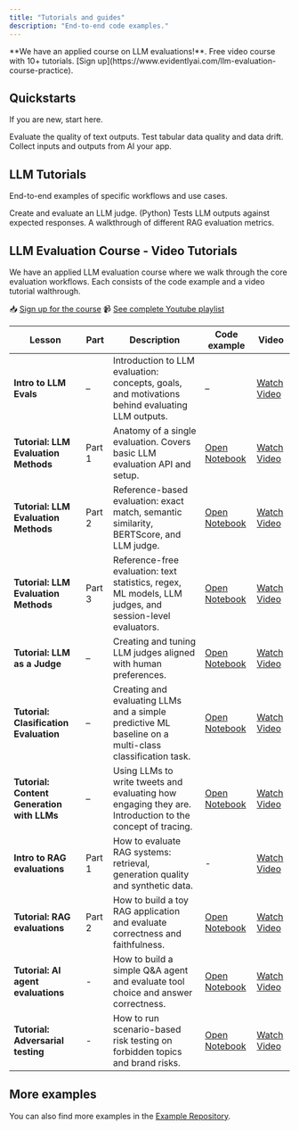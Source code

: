 ```yaml
---
title: "Tutorials and guides"
description: "End-to-end code examples."
---
```


<Note>
**We have an applied course on LLM evaluations!**. Free video course with 10+ tutorials. [Sign up](https://www.evidentlyai.com/llm-evaluation-course-practice).
</Note>

## Quickstarts

If you are new, start here.

<CardGroup cols={3}>
  <Card title="LLM quickstart" icon="comment-text" href="/quickstart_llm">
    Evaluate the quality of text outputs.
  </Card>

  <Card title="ML quickstart" icon="table" href="/quickstart_ml">
    Test tabular data quality and data drift.
  </Card>

  <Card title="Tracing quickstart" icon="bars-staggered" href="/quickstart_tracing">
    Collect inputs and outputs from AI your app.
  </Card>
</CardGroup>

## LLM Tutorials

End-to-end examples of specific workflows and use cases.

<CardGroup cols={3}>
  <Card title="LLM judges" icon="scale-balanced" href="/examples/LLM_judge">
    Create and evaluate an LLM judge. (Python)
  </Card>

  <Card title="Regression testing" icon="laptop-code" href="/examples/LLM_regression_testing">
    Tests LLM outputs against expected responses.
  </Card>

  <Card title="RAG evaluation" icon="comment" href="/examples/LLM_rag_evals">
    A walkthrough of different RAG evaluation metrics.
  </Card>
</CardGroup>

## LLM Evaluation Course - Video Tutorials

We have an applied LLM evaluation course where we walk through the core evaluation workflows. Each consists of the code example and a video tutorial walthrough.

📥 [Sign up for the course](https://www.evidentlyai.com/llm-evaluation-course-practice)
📹 [See complete Youtube playlist](https://www.youtube.com/watch?v=K8LLVi5Xrh8&list=PL9omX6impEuNTr0KGLChHwhvN-q3ZF12d&index=2)

| **Lesson** | **Part** | **Description** | **Code example** | **Video** |
|-----------|---------|-----------------|--------------|-----------|
| **Intro to LLM Evals** | – | Introduction to LLM evaluation: concepts, goals, and motivations behind evaluating LLM outputs. | – | [Watch Video](https://www.youtube.com/watch?v=K8LLVi5Xrh8&list=PL9omX6impEuNTr0KGLChHwhvN-q3ZF12d) |
| **Tutorial: LLM Evaluation Methods** | Part 1 | Anatomy of a single evaluation. Covers basic LLM evaluation API and setup. | [Open Notebook](https://github.com/evidentlyai/community-examples/blob/main/learn/LLMCourse_Tutorial_1_Intro_to_LLM_evals_methods.ipynb) | [Watch Video](https://www.youtube.com/watch?v=6JGRdMGbNCI&list=PL9omX6impEuNTr0KGLChHwhvN-q3ZF12d) |
| **Tutorial: LLM Evaluation Methods** | Part 2 | Reference-based evaluation: exact match, semantic similarity, BERTScore, and LLM judge. | [Open Notebook](https://github.com/evidentlyai/community-examples/blob/main/learn/LLMCourse_Tutorial_1_Intro_to_LLM_evals_methods.ipynb) | [Watch Video](https://www.youtube.com/watch?v=yD20c-KAImE&list=PL9omX6impEuNTr0KGLChHwhvN-q3ZF12d) |
| **Tutorial: LLM Evaluation Methods** | Part 3 | Reference-free evaluation: text statistics, regex, ML models, LLM judges, and session-level evaluators. | [Open Notebook](https://github.com/evidentlyai/community-examples/blob/main/learn/LLMCourse_Tutorial_1_Intro_to_LLM_evals_methods.ipynb) | [Watch Video](https://www.youtube.com/watch?v=-zoIqOpt2DA&list=PL9omX6impEuNTr0KGLChHwhvN-q3ZF12d) |
| **Tutorial: LLM as a Judge** | – | Creating and tuning LLM judges aligned with human preferences. | [Open Notebook](LLMCourse_Tutorial_2_LLM_as_a_judge.ipynb) | [Watch Video](https://www.youtube.com/watch?v=kP_aaFnXLmY&list=PL9omX6impEuNTr0KGLChHwhvN-q3ZF12d) |
| **Tutorial: Clasification Evaluation** | – | Creating and evaluating LLMs and a simple predictive ML baseline on a multi-class classification task. | [Open Notebook](https://github.com/evidentlyai/community-examples/blob/main/learn/LLMCourse_Classification_Evals.ipynb) | [Watch Video](https://www.youtube.com/watch?v=Gl2X_o99gYM&list=PL9omX6impEuNTr0KGLChHwhvN-q3ZF12d) |
| **Tutorial: Content Generation with LLMs** | – | Using LLMs to write tweets and evaluating how engaging they are. Introduction to the concept of tracing. |[Open Notebook](https://github.com/evidentlyai/community-examples/blob/main/learn/LLMCourse_Content_Generation_Evals.ipynb) | [Watch Video](https://www.youtube.com/watch?v=KhkiM9C0Qdg&list=PL9omX6impEuNTr0KGLChHwhvN-q3ZF12d) |
| **Intro to RAG evaluations** | Part 1 | How to evaluate RAG systems: retrieval, generation quality and synthetic data. | - | [Watch Video](https://www.youtube.com/watch?v=qI2qQfOG0Js&list=PL9omX6impEuNTr0KGLChHwhvN-q3ZF12d) |
| **Tutorial: RAG evaluations** | Part 2 | How to build a toy RAG application and evaluate correctness and faithfulness. |[Open Notebook](https://github.com/evidentlyai/community-examples/blob/main/learn/LLMCourse_RAG_Evals.ipynb)  | [Watch Video](https://www.youtube.com/watch?v=jckp5R09Afg&list=PL9omX6impEuNTr0KGLChHwhvN-q3ZF12d) |
| **Tutorial: AI agent evaluations** | - | How to build a simple Q&A agent and evaluate tool choice and answer correctness. |[Open Notebook](https://github.com/evidentlyai/community-examples/blob/main/learn/LLMCourse_Agent_Evals.ipynb)  | [Watch Video](https://www.youtube.com/watch?v=9KMmadw7-jI&list=PL9omX6impEuNTr0KGLChHwhvN-q3ZF12d) |
| **Tutorial: Adversarial testing** | - | How to run scenario-based risk testing on forbidden topics and brand risks. |[Open Notebook](https://github.com/evidentlyai/community-examples/blob/main/learn/LLMCourse_Adversarial_Testing.ipynb)  | [Watch Video](https://www.youtube.com/watch?v=tdBj6vafHbg&list=PL9omX6impEuNTr0KGLChHwhvN-q3ZF12d) |

## More examples

You can also find more examples in the [Example Repository](https://github.com/evidentlyai/community-examples).